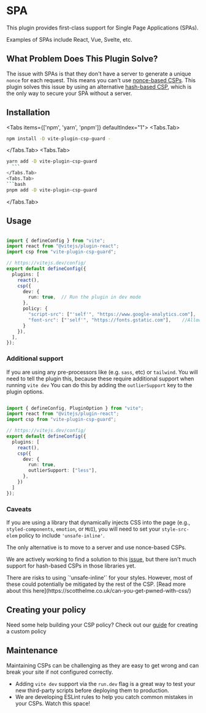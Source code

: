 
# SPA 

This plugin provides first-class support for Single Page Applications (SPAs).

<Callout type="info">
Examples of SPAs include React, Vue, Svelte, etc.
</Callout>


## What Problem Does This Plugin Solve?
The issue with SPAs is that they don't have a server to generate a unique `nonce` for each request. This means you can't use [nonce-based CSPs](https://content-security-policy.com/nonce/). This plugin solves this issue by using an alternative [hash-based CSP](https://content-security-policy.com/hash/), which is the only way to secure your SPA without a server.


## Installation

<Tabs items={['npm', 'yarn', 'pnpm']} defaultIndex="1">
  <Tabs.Tab>
  ```bash
npm install -D vite-plugin-csp-guard -
  ```
  </Tabs.Tab>
  <Tabs.Tab>
  ```bash 
yarn add -D vite-plugin-csp-guard
    ```
  </Tabs.Tab>
  <Tabs.Tab>
  ```bash
pnpm add -D vite-plugin-csp-guard
  ```
  </Tabs.Tab>
</Tabs>


## Usage

```ts

import { defineConfig } from "vite";
import react from "@vitejs/plugin-react";
import csp from "vite-plugin-csp-guard";

// https://vitejs.dev/config/
export default defineConfig({
  plugins: [
    react(),
    csp({
      dev: {
        run: true,  // Run the plugin in dev mode
      },   
      policy: {
        "script-src": ["'self'", "https://www.google-analytics.com"],    //Allow google analytics to run
        "font-src": ["'self'", "https://fonts.gstatic.com"],    //Allows fonts from Google to load
      }
    }),
  ],
});

```

### Additional support

If you are using any pre-processors like (e.g. `sass`, etc) or `tailwind`. You will need to tell the plugin this, because these require additional support when running `vite dev`
You can do this by adding the `outlierSupport` key to the plugin options. 

```ts

import { defineConfig, PluginOption } from "vite";
import react from "@vitejs/plugin-react";
import csp from "vite-plugin-csp-guard";

// https://vitejs.dev/config/
export default defineConfig({
  plugins: [
    react(),
    csp({
      dev: {
        run: true,
        outlierSupport: ["less"], 
      },
    })
  ]
});

```


### Caveats

If you are using a library that dynamically injects CSS into the page (e.g., `styled-components`, `emotion`, or `MUI`), you will need to set your `style-src-elem` policy to include `'unsafe-inline'`.

The only alternative is to move to a server and use nonce-based CSPs.

We are actively working to find a solution to this [issue](https://github.com/RockiRider/vite-plugin-csp-guard/issues/2), but there isn't much support for hash-based CSPs in those libraries yet.

<Callout type="warning">
There are risks to using `'unsafe-inline'` for your styles. However, most of these could potentially be mitigated by the rest of the CSP. [Read more about this here](https://scotthelme.co.uk/can-you-get-pwned-with-css/)
</Callout>

## Creating your policy
Need some help building your CSP policy? 
Check out our [guide](/guides/policy) for creating a custom policy

## Maintenance 

Maintaining CSPs can be challenging as they are easy to get wrong and can break your site if not configured correctly.
- Adding `vite dev` support via the `run.dev` flag is a great way to test your new third-party scripts before deploying them to production.
- We are developing ESLint rules to help you catch common mistakes in your CSPs. Watch this space!
